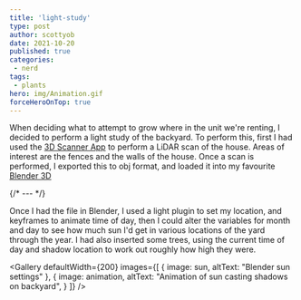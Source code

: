 ---
title: 'light-study'
type: post
author: scottyob
date: 2021-10-20
published: true
categories:
 - nerd
tags:
 - plants
hero: img/Animation.gif
forceHeroOnTop: true
---

When deciding what to attempt to grow where in the unit we're renting, I decided to perform a light study of the backyard.  To perform this, first I had used the [3D Scanner App](https://3dscannerapp.com/) to perform a LiDAR scan of the house.  Areas of interest are the fences and the walls of the house.  Once a scan is performed, I exported this to obj format, and loaded it into my favourite [Blender 3D](https://blender.org/)

{/* --- */}

Once I had the file in Blender, I used a light plugin to set my location, and keyframes to animate time of day, then I could alter the variables for month and day to see how much sun I'd get in various locations of the yard through the year.  I had also inserted some trees, using the current time of day and shadow location to work out roughly how high they were.

<Gallery defaultWidth={200} images={[
    {
        image: sun,
        altText: "Blender sun settings"
    },
    {
        image: animation,
        altText: "Animation of sun casting shadows on backyard",
    }
]} />
